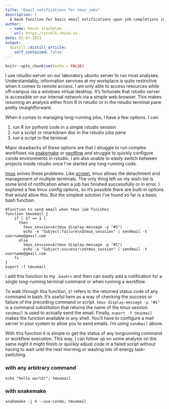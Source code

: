 ```yaml
---
title: "Email notifications for tmux jobs"
description: |
  A bash function for basic email notifications upon job completions in tmux.
author:
  - name: Kevin Stachelek
    url: https://stchlk.rbind.io
date: 05-07-2021
output:
  distill::distill_article:
    self_contained: false
---
```



```r
knitr::opts_chunk$set(echo = FALSE)
```

I use rstudio-server on our laboratory ubuntu server to run most analyses.  Understandably, information services at my workplace is quite restrictive when it comes to remote access. I am only able to access resources while off-campus via a windows virtual desktop. It's fortunate that rstudio server is accessible on our internal network via a simple web browser. This makes resuming an analysis either from R in rstudio or in the rstudio terminal pane pretty straightforward.

When it comes to managing long-running jobs, I have a few options. I can:

1. run R (or python) code in a simple rstudio session
2. run a script or rmarkdown doc in the rstudio jobs pane
3. run a script in the terminal. 

Major drawbacks of these options are that I struggle to run complex workflows via [snakemake](https://snakemake.readthedocs.io/en/stable/) or [nextflow](https://www.nextflow.io/) and struggle to quickly configure conda environments in rstudio. I am also unable to easily switch between projects inside rstudio once I've started any long-running code. 

[tmux](https://github.com/tmux/tmux) solves these problems. Like [screen](https://www.gnu.org/software/screen/), tmux allows the detachment and management of multiple terminals. The only thing left on my wish-list is some kind of notification when a job has finished successfully or in error. I explored a few tmux config options, so it's possible there are built-in options that would allow this. But the simplest solution I've found so far is a basic bash function. 

```
#function to send email when tmux job finishes
function tmuxmail {
    if [ $? == 1 ] 
      then
        tmux_session=$(tmux display-message -p "#S")
        echo -e "Subject:failure\n$tmux_sesssion" | sendmail -t username@gmail.com
      else
        tmux_session=$(tmux display-message -p "#S")
        echo -e "Subject:success!\n$tmux_session" | sendmail -t username@gmail.com
    fi  
}
export -f tmuxmail
```

I add this function to my `.bashrc` and then can easily add a notification for a single long-running terminal command or when running a workflow. 

To walk through this function, `$?` refers to the returned status code of any command in bash. It's useful here as a way of checking the success or failure of the preceding command or script. `tmux display-message -p "#S"` is a command substitution that returns the name of the tmux session. `sendmail` is used to actually send the email. Finally, `export -f tmuxmail` makes the function available in any shell. You'll have to configure a mail server in your system to allow you to send emails. I'm using `sendmail` above. 

With this function it is simple to get the status of any longrunning command or workflow execution. This way, I can follow up on some analysis on the same night it might finish or quickly adjust code in a failed script without having to wait until the next morning or wasting lots of energy task-switching. 

### with any arbitrary command 
`echo "hello world!"; tmuxmail`

### with snakemake
`snakemake -j 4 --use-conda; tmuxmail`

